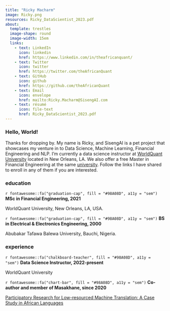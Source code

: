 ```yaml
---
title: "Ricky Macharm"
image: Ricky.png
resources: Ricky_DataScientist_2023.pdf
about: 
  template: trestles
  image-shape: round
  image-width: 15em
  links:
    - text: LinkedIn
      icon: linkedin
      href: https://www.linkedin.com/in/theafricanquant/
    - text: Twitter
      icon: twitter
      href: https://twitter.com/theAfricanQuant
    - text: GitHub
      icon: github
      href: https://github.com/theAfricanQuant
    - text: Email
      icon: envelope
      href: mailto:Ricky.Macharm@SisengAI.com
    - text: résumé
      icon: file-text
      href: Ricky_DataScientist_2023.pdf
---
```



### Hello, World!    

<p class="topbr"> Thanks for dropping by. My name is Ricky, and SisengAI is a pet project that showcases my venture in to Data Science, Machine Learning, Financial Engineering and NLP. I'm currently a data science instructor at [WorldQuant University](https://www.wqu.edu/programs/applied-ds-lab) located in New Orleans, LA. We also offer a free Master in Financial Engineering at the same [university](https://www.wqu.edu/programs/mscfe/){target="_blank"}. Follow the links I have shared to enroll in any of them if you are interested.</p>

### education

<div class="topbr">
<p class="custom-subtitle">`r fontawesome::fa("graduation-cap", fill = "#98A08D", a11y = "sem")` **MSc in Financial Engineering, 2021**</p>  
<p class="custom-subtitle2">WorldQuant University, New Orleans, LA, USA.</p>

<p class="custom-subtitle">`r fontawesome::fa("graduation-cap", fill = "#98A08D", a11y = "sem")` **BS in Electrical & Electronics Engineering, 2000**</p>  
<p class="custom-subtitle2">Abubakar Tafawa Balewa University, Bauchi, Nigeria.</p>
</div>



### experience

<div class="topbr">
<p class="custom-subtitle">`r fontawesome::fa("chalkboard-teacher", fill = "#98A08D", a11y = "sem")` **Data Science Instructor, 2022-present**</p>   
<p class="custom-subtitle2">WorldQuant University</p>  

<p class="custom-subtitle">`r fontawesome::fa("chart-bar", fill = "#98A08D", a11y = "sem")` **Co-author and member of Masakhane, since 2020**</p>    
<p class="custom-subtitle2">[Participatory Research for Low-resourced Machine Translation: A Case Study in African Languages](https://www.researchgate.net/publication/344505986_Participatory_Research_for_Low-resourced_Machine_Translation_A_Case_Study_in_African_Languages)</p>
</div>

